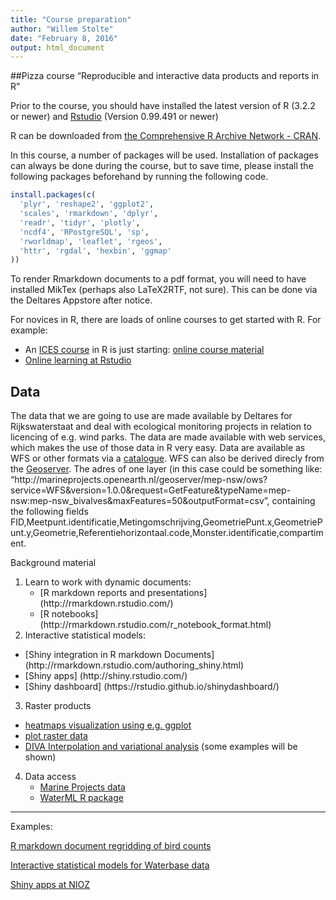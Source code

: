 ```yaml
---
title: "Course preparation"
author: "Willem Stolte"
date: "February 8, 2016"
output: html_document
---
```


##Pizza course "Reproducible and interactive data products and reports in R"

Prior to the course, you should have installed the latest version of R (3.2.2 or newer) and [Rstudio](https://www.rstudio.com/) (Version 0.99.491 or newer)

R can be downloaded from [the Comprehensive R Archive Network - CRAN](https://cran.r-project.org/). 

In this course, a number of packages will be used. Installation of packages can always be done during the course, but to save time, please install the following packages beforehand by running the following code.

```r
install.packages(c(
  'plyr', 'reshape2', 'ggplot2',
  'scales', 'rmarkdown', 'dplyr',
  'readr', 'tidyr', 'plotly',
  'ncdf4', 'RPostgreSQL', 'sp',
  'rworldmap', 'leaflet', 'rgeos',
  'httr', 'rgdal', 'hexbin', 'ggmap'
))
```

To render Rmarkdown documents to a pdf format, you will need to have installed MikTex (perhaps also LaTeX2RTF, not sure). This can be done via the Deltares Appstore after notice. 

For novices in R, there are loads of online courses to get started with R. For example:

-   An [ICES course](http://ices.dk/news-and-events/Training/Pages/R-environment.aspx) in R is just starting: [online course material](https://github.com/fishvice/tcrenv2016)
-   [Online learning at Rstudio](https://www.rstudio.com/resources/training/online-learning/)

## Data 

The data that we are going to use are made available by Deltares for Rijkswaterstaat and deal with ecological monitoring projects in relation to licencing of e.g. wind parks. The data are made available with web services, which makes the use of those data in R very easy. Data are available as WFS or other formats via a [catalogue](http://marineprojects.openearth.nl/geonetwork/srv/eng/search). WFS can also be derived direcly from the [Geoserver](). 
The adres of one layer (in this case could be something like: "http://marineprojects.openearth.nl/geoserver/mep-nsw/ows?service=WFS&version=1.0.0&request=GetFeature&typeName=mep-nsw:mep-nsw_bivalves&maxFeatures=50&outputFormat=csv", containing the following fields
FID,Meetpunt.identificatie,Metingomschrijving,GeometriePunt.x,GeometriePunt.y,Geometrie,Referentiehorizontaal.code,Monster.identificatie,compartiment.


Background material

1. Learn to work with dynamic documents:
   + [R markdown reports and presentations] (http://rmarkdown.rstudio.com/)
   + [R notebooks] (http://rmarkdown.rstudio.com/r_notebook_format.html)
 
2. Interactive statistical models:
  + [Shiny integration in R markdown Documents] (http://rmarkdown.rstudio.com/authoring_shiny.html)
  + [Shiny apps] (http://shiny.rstudio.com/)
  + [Shiny dashboard] (https://rstudio.github.io/shinydashboard/)

3. Raster products
  + [heatmaps visualization using e.g. ggplot](http://docs.ggplot2.org/current/geom_bin2d.html)
  + [plot raster data](http://docs.ggplot2.org/current/geom_tile.html)
  + [DIVA Interpolation and variational analysis](http://www.seadatanet.org/Standards-Software/Software/DIVA) (some examples will be shown)
  
4.  Data access
    + [Marine Projects data](http://marineprojects.openearth.nl/)
    + [WaterML R package](https://cran.r-project.org/web/packages/WaterML/)

---

Examples:

[R markdown document regridding of bird counts](https://publicwiki.deltares.nl/display/~stolte/R%2C+bird+data+WFS%2C+distribution+maps+and+grids) 

[Interactive statistical models for Waterbase data](https://gammarus.shinyapps.io/ShinyWaterbaseNoordzee) 

[Shiny apps at NIOZ](http://www.rforscience.com/)

